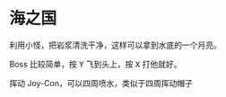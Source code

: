 # 海之国

利用小怪，把岩浆清洗干净，这样可以拿到水底的一个月亮。

Boss 比较简单，按 <kbd>Y</kbd> 飞到头上，按 <kbd>X</kbd> 打他就好。

挥动 Joy-Con，可以四周喷水，类似于四周挥动帽子
